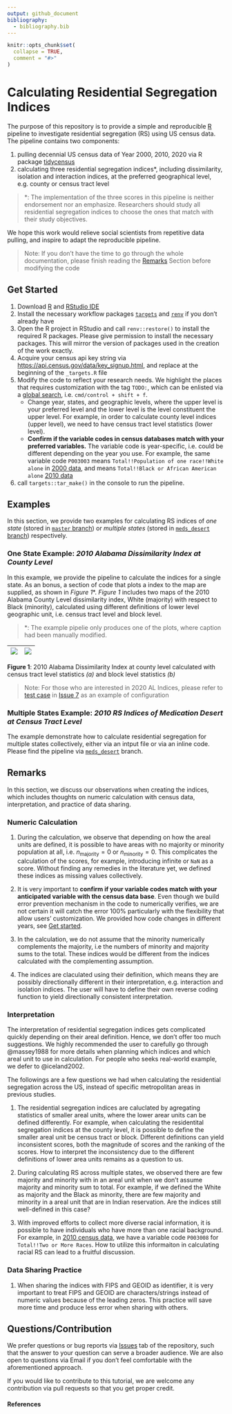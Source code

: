 ```yaml
---
output: github_document
bibliography:
  - bibliography.bib
---
```


<!-- README.md is generated from README.Rmd. Please edit that file -->

```r
knitr::opts_chunk$set(
  collapse = TRUE,
  comment = "#>"
)
```

# Calculating Residential Segregation Indices

The purpose of this repository is to provide a simple and reproducible [R](https://www.r-project.org/) pipeline to investigate residential segregation (RS) using US census data. The pipeline contains two components:

1) pulling decennial US census data of Year 2000, 2010, 2020 via R package [tidycensus](https://walker-data.com/tidycensus/index.html)
2) calculating three residential segregation indices*, including dissimilarity, isolation and interaction indices, at the preferred geographical level, e.g. county or census tract level

>*: The implementation of the three scores in this pipeline is neither  endorsement nor an emphasize. Researchers should study all residential segregation indices to choose the ones that match with their study objectives.
    
We hope this work would relieve social scientists from repetitive data pulling, and inspire to adapt the reproducible pipeline.

> Note: If you don't have the time to go through the whole documentation, please finish reading the [Remarks](#remarks) Section before modifying the code

## Get Started

1. Download [R](https://www.r-project.org/) and [RStudio IDE](https://www.rstudio.com/products/rstudio/download/)
1. Install the necessary workflow packages [`targets`](https://cran.r-project.org/web/packages/targets/index.html) and [`renv`](https://rstudio.github.io/renv/articles/renv.html) if you don't already have
2. Open the R project in RStudio and call `renv::restore()` to install the required R packages. Please give permission to install the necessary packages. This will mirror the version of packages used in the creation of the work exactly.
3. Acquire your census api key string via [https://api.census.gov/data/key_signup.html](https://api.census.gov/data/key_signup.html), and replace at the beginning of the `_targets.R` file
4. Modify the code to reflect your research needs. We highlight the places that requires customization with the tag `TODO:`, which can be enlisted via a [global search](https://support.rstudio.com/hc/en-us/articles/200710523-Navigating-Code), i.e. `cmd/control + shift + f`.
    * Change year, states, and geographic levels, where the upper level is your preferred level and the lower level is the level constituent the upper level. For example, in order to calculate county level indices (upper level), we need to have census tract level statistics (lower level).
    * __Confirm if the variable codes in census databases match with your preferred variables.__ The variable code is year-specific, i.e. could be different depending on the year you use. For example, the same variable code `P003003` means `Total!!Population of one race!!White alone` in [2000 data](https://api.census.gov/data/2000/dec/sf1/variables.html), and means `Total!!Black or African American alone` [2010 data](https://api.census.gov/data/2010/dec/sf1/variables.html)
5. call `targets::tar_make()` in the console to run the pipeline.

## Examples
In this section, we provide two examples for calculating RS indices of _one state_ (stored in [`master` branch](https://github.com/boyiguo1/Tutorial-Residential_Segregation_Score/tree/master)) or _multiple states_ (stored in [`meds_desert` branch](https://github.com/boyiguo1/Tutorial-Residential_Segregation_Score/tree/meds_desert)) respectively.

### One State Example: _2010 Alabama Dissimilarity Index at County Level_
In this example, we provide the pipeline to calculate the indices for a single state. As an bonus, a section of code that plots a index to the map are supplied, as shown in _Figure 1_\*. _Figure 1_ includes two maps of the 2010 Alabama County Level dissimilarity index, White (majority) with respect to  Black (minority), calculated using different definitions of lower level geographic unit, i.e. census tract level and block level. 

>\*: The example pipelie only produces one of the plots, where caption had been manually modified.

| ![](README_files/figure/2010_AL_Disml_tract.png)     | ![](README_files/figure/2010_AL_Disml_block.png)|
| ----------- | ----------- |
__Figure 1__: 2010 Alabama Dissimilarity Index at county level calculated with census tract level statistics _(a)_  and block level statistics _(b)_ 


> Note: For those who are interested in 2020 AL Indices, please refer to [test case](https://github.com/boyiguo1/Tutorial-Residential_Segregation_Score/issues/7#issuecomment-1005776330) in [Issue 7](https://github.com/boyiguo1/Tutorial-Residential_Segregation_Score/issues/7) as an example of configuration

### Multiple States Example: _2010 RS Indices of Medication Desert at Census Tract Level_
The example demonstrate how to calculate residential segregation for multiple states collectively, either via an intput file or via an inline code. Please find the pipeline via [`meds_desert`](https://github.com/boyiguo1/Tutorial-Residential_Segregation_Score/tree/meds_desert) branch.


## Remarks
In this section, we discuss our observations when creating the indices, which includes thoughts on numeric calculation with census data, interpretation, and practice of data sharing.

### Numeric Calculation

1. During the calculation, we observe that depending on how the areal units are defined, it is possible to have areas with no majority or minority population at all, i.e. $n_{\text{majority}} = 0$ or $n_{\text{minority}} = 0$. This complicates the calculation of the scores, for example, introducing infinite or `NaN` as a score. Without finding any remedies in the literature yet, we defined these indices as missing values collectively. 

2. It is very important to __confirm if your variable codes match with your anticipated variable with the census data base__. Even though we build error prevention mechanism in the code to numerically verifies, we are not certain it will catch the error 100\% particularly with the flexibility that allow users' customization. We provided how code changes in different years, see [Get started](#get-started).

3. In the calculation, we do not assume that the minority numerically complements the majority, i.e the numbers of minority and majority sums to the total. These indices would be different from the indices calculated with the complementing assumption.

4. The indices are claculated using their definition, which means they are possibly directionally different in their interpretation, e.g. interaction and isolation indices. The user will have to define their own reverse coding function to yield directionally consistent interpretation.


### Interpretation

The interpretation of residential segregation indices gets complicated quickly depending on their areal definition. Hence, we don't offer too much suggestions. We highly recommended the user to carefully go through @massey1988 for more details when planning which indices and which areal unit to use in calculation. For people who seeks real-world example, we defer to @iceland2002.

The followings are a few questions we had when calculating the residential segregation across the US, instead of specific metropolitan areas in previous studies.

1. The residential segregation indices are caluclated by agregating statistics of smaller areal units, where the lower arear units can be defined differently. For example, when calculating the residentital segregation indices at the county level, it is possible to define the smaller areal unit be census tract or block. Different definitions can yield inconsistent scores, both the magnitude of scores and the ranking of the scores. How to interpret the inconsistency due to the different definitions of lower area units remains as a question to us.

2. During calculating RS across multiple states, we observed there are few majority and minority with in an areal unit when we don't assume majority and minority sum to total. For example, if we defined the White as majority and the Black as minority, there are few majority and minority in a areal unit that are in Indian reservation. Are the indices still well-defined in this case?

3. With improved efforts to collect more diverse racial information, it is possible to have individuals who have more than one racial background. For example, in [2010 census data](https://api.census.gov/data/2010/dec/sf1/variables.html), we have a variable code `P003008` for `Total!!Two or More Races`. How to utilize this informaiton in calculating racial RS can lead to a fruitful discussion.

### Data Sharing Practice

1. When sharing the indices with FIPS and GEOID as identifier, it is very important to treat FIPS and GEOID are characters/strings instead of numeric values because of the leading zeros. This practice will save more time and produce less error when sharing with others.

<!-- 2. For the ease of your collaborators, it is better to generate the GEOID when sending data pull request. Itspulling data, instead of giving individual FIPS for different levels. It is not a big  deal, but potentially create human error when concatenating the FIPS. for example leading zero problem -->


## Questions/Contribution

We prefer questions or bug reports via [Issues](https://github.com/boyiguo1/Tutorial-Residential_Segregation_Score/issues/) tab of the repository, such that the answer to your question can serve a broader audience. We are also open to questions via Email if you don't feel comfortable with the aforementioned approach.

If you would like to contribute to this tutorial, we are welcome any contribution via pull requests so that you get proper credit.


#### References
